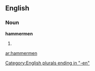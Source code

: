 ==English==

===Noun===
'''hammermen'''

# {{plural of|[[hammerman]]}}

[[Category:English plurals ending in "-en"]]

[[ar:hammermen]]